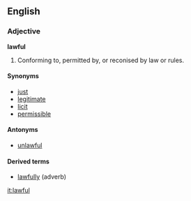 ==English==

===Adjective===
'''lawful'''
# Conforming to, permitted by, or reconised by law or rules.

====Synonyms====
*[[just]]
*[[legitimate]]
*[[licit]]
*[[permissible]]

====Antonyms====
*[[unlawful]]

====Derived terms====
*[[lawfully]] (adverb)

[[it:lawful]]
